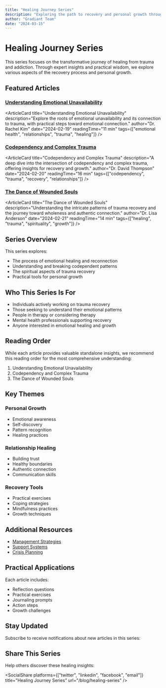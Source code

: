 ```yaml
---
title: "Healing Journey Series"
description: "Exploring the path to recovery and personal growth through understanding and self-discovery"
author: "Gradiant Team"
date: "2024-03-15"
---
```


# Healing Journey Series

This series focuses on the transformative journey of healing from trauma and addiction. Through expert insights and practical wisdom, we explore various aspects of the recovery process and personal growth.

## Featured Articles

### [Understanding Emotional Unavailability](/blog/healing-series/emotional-unavailability)

<ArticleCard
  title="Understanding Emotional Unavailability"
  description="Explore the roots of emotional unavailability and its connection to trauma, with practical steps toward emotional connection."
  author="Dr. Rachel Kim"
  date="2024-02-19"
  readingTime="11 min"
  tags={["emotional health", "relationships", "trauma", "healing"]}
/>

### [Codependency and Complex Trauma](/blog/healing-series/codependency-and-trauma)

<ArticleCard
  title="Codependency and Complex Trauma"
  description="A deep dive into the intersection of codependency and complex trauma, offering insights for recovery and growth."
  author="Dr. David Thompson"
  date="2024-02-20"
  readingTime="16 min"
  tags={["codependency", "trauma", "recovery", "relationships"]}
/>

### [The Dance of Wounded Souls](/blog/healing-series/dance-of-wounded-souls)

<ArticleCard
  title="The Dance of Wounded Souls"
  description="Understanding the intricate patterns of trauma recovery and the journey toward wholeness and authentic connection."
  author="Dr. Lisa Anderson"
  date="2024-02-21"
  readingTime="14 min"
  tags={["healing", "trauma", "spirituality", "growth"]}
/>

## Series Overview

This series explores:

- The process of emotional healing and reconnection
- Understanding and breaking codependent patterns
- The spiritual aspects of trauma recovery
- Practical tools for personal growth

## Who This Series Is For

- Individuals actively working on trauma recovery
- Those seeking to understand their emotional patterns
- People in therapy or considering therapy
- Mental health professionals supporting recovery
- Anyone interested in emotional healing and growth

## Reading Order

While each article provides valuable standalone insights, we recommend this reading order for the most comprehensive understanding:

1. Understanding Emotional Unavailability
2. Codependency and Complex Trauma
3. The Dance of Wounded Souls

## Key Themes

### Personal Growth

- Emotional awareness
- Self-discovery
- Pattern recognition
- Healing practices

### Relationship Healing

- Building trust
- Healthy boundaries
- Authentic connection
- Communication skills

### Recovery Tools

- Practical exercises
- Coping strategies
- Mindfulness practices
- Growth techniques

## Additional Resources

- [Management Strategies](/mental/IV-Management/strategies)
- [Support Systems](/mental/IV-Management/support-systems)
- [Crisis Planning](/mental/IV-Management/crisis-planning)

## Practical Applications

Each article includes:

- Reflection questions
- Practical exercises
- Journaling prompts
- Action steps
- Growth challenges

## Stay Updated

Subscribe to receive notifications about new articles in this series:

<Subscribe />

## Share This Series

Help others discover these healing insights:

<SocialShare
  platforms={["twitter", "linkedin", "facebook", "email"]}
  title="Healing Journey Series"
  url="/blog/healing-series"
/>
